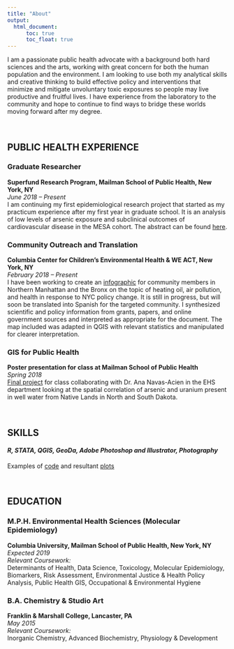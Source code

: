 ```yaml
---
title: "About"
output: 
  html_document:
      toc: true
      toc_float: true
---
```


I am a passionate public health advocate with a background both hard sciences and the arts, working with great concern for both the human population and the environment. I am looking to use both my analytical skills and creative thinking to build effective policy and interventions that minimize and mitigate unvoluntary toxic exposures so people may live productive and fruitful lives. I have experience from the laboratory to the community and hope to continue to find ways to bridge these worlds moving forward after my degree. 

<br>

## PUBLIC HEALTH EXPERIENCE

### Graduate Researcher   
**Superfund Research Program, Mailman School of Public Health, New York, NY**  
*June 2018 – Present*  
I am continuing my first epidemiological research project that started as my practicum experience after my first year in graduate school. It is an analysis of low levels of arsenic exposure and subclinical outcomes of cardiovascular disease in the MESA cohort. The abstract can be found [here](abstract.html). 

### Community Outreach and Translation  
**Columbia Center for Children’s Environmental Health & WE ACT, New York, NY**  
*February 2018 – Present*  
I have been working to create an [infographic](infographic.html) for community members in Northern Manhattan and the Bronx on the topic of heating oil, air pollution, and health in response to NYC policy change. It is still in progress, but will soon be translated into Spanish for the targeted community. I synthesized scientific and policy information from grants, papers, and online government sources and interpreted as appropriate for the document. The map included was adapted in QGIS with relevant statistics and manipulated for clearer interpretation. 

### GIS for Public Health 
**Poster presentation for class at Mailman School of Public Health**   
*Spring 2018*  
[Final project](gis.html) for class collaborating with Dr. Ana Navas-Acien in the EHS department looking at the spatial correlation of arsenic and uranium present in well water from Native Lands in North and South Dakota.   

<br>

## SKILLS
#### *R, STATA, QGIS, GeoDa, Adobe Photoshop and Illustrator, Photography*

Examples of [code](plotly.html) and resultant [plots](dashboard_template.html)


<br>

## EDUCATION 

### M.P.H. Environmental Health Sciences (Molecular Epidemiology)  
**Columbia University, Mailman School of Public Health, New York, NY**  
*Expected 2019*  
*Relevant Coursework:*  
Determinants of Health, Data Science, Toxicology, Molecular Epidemiology, Biomarkers, Risk Assessment, Environmental Justice & Health Policy Analysis, Public Health GIS, Occupational & Environmental Hygiene


### B.A. Chemistry & Studio Art  
**Franklin & Marshall College, Lancaster, PA**  
*May 2015*  
*Relevant Coursework:*  
Inorganic Chemistry, Advanced Biochemistry, Physiology & Development


